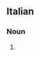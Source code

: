 {{also|spa|Spa|spá}}
==Italian==

===Noun===
{{infl|it|noun}} {{f|inv}}

# {{abbreviation of|società per azioni|lang=it}} {{gloss|public limited company, PLC}}